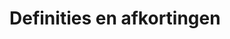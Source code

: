# Definities en afkortingen

<!--
Definities van begrippen en afkortingen die noodzakelijk zijn om dit document te begrijpen en het protocol op een gepaste manier te kunnen uitvoeren.
-->
